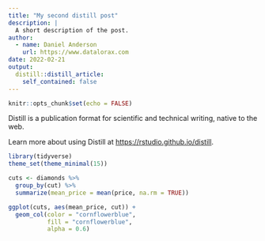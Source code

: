 ```yaml
---
title: "My second distill post"
description: |
  A short description of the post.
author:
  - name: Daniel Anderson
    url: https://www.datalorax.com
date: 2022-02-21
output:
  distill::distill_article:
    self_contained: false
---
```



```r
knitr::opts_chunk$set(echo = FALSE)
```

Distill is a publication format for scientific and technical writing, native to the web.

Learn more about using Distill at <https://rstudio.github.io/distill>.


```r
library(tidyverse)
theme_set(theme_minimal(15))

cuts <- diamonds %>% 
  group_by(cut) %>% 
  summarize(mean_price = mean(price, na.rm = TRUE))

ggplot(cuts, aes(mean_price, cut)) +
  geom_col(color = "cornflowerblue",
           fill = "cornflowerblue",
           alpha = 0.6)
```


